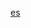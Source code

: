 {{Documentation subpage}}

{{Expand_language/howto|Spanish|西班牙語}}

<includeonly>
<!-- 本行下加入模板的分類 -->
[[Category:依語言分類的擴充模板|es]]
</includeonly>